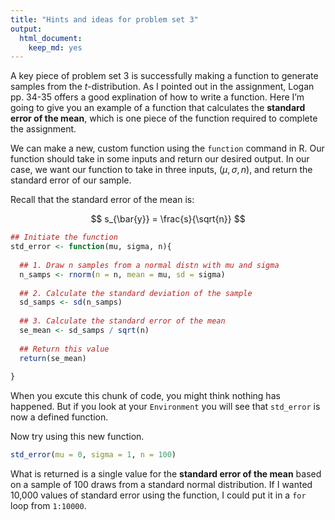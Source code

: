 ```yaml
---
title: "Hints and ideas for problem set 3"
output: 
  html_document: 
    keep_md: yes
---
```


A key piece of problem set 3 is successfully making a function to generate samples from the *t*-distribution.
As I pointed out in the assignment, Logan pp. 34-35 offers a good explination of how to write a function.
Here I'm going to give you an example of a function that calculates the **standard error of the mean**, which is one piece of the function required to complete the assignment.

We can make a new, custom function using the `function` command in R.
Our function should take in some inputs and return our desired output.
In our case, we want our function to take in three inputs, $(\mu,\sigma,n)$, and return the standard error of our sample.

Recall that the standard error of the mean is:

$$
s_{\bar{y}} = \frac{s}{\sqrt{n}}
$$

```r
## Initiate the function
std_error <- function(mu, sigma, n){
  
  ## 1. Draw n samples from a normal distn with mu and sigma
  n_samps <- rnorm(n = n, mean = mu, sd = sigma)
  
  ## 2. Calculate the standard deviation of the sample
  sd_samps <- sd(n_samps)
  
  ## 3. Calculate the standard error of the mean
  se_mean <- sd_samps / sqrt(n)
  
  ## Return this value
  return(se_mean)
  
}
```

When you excute this chunk of code, you might think nothing has happened.
But if you look at your `Environment` you will see that `std_error` is now a defined function.

Now try using this new function.

```r
std_error(mu = 0, sigma = 1, n = 100)
```

What is returned is a single value for the **standard error of the mean** based on a sample of 100 draws from a standard normal distribution.
If I wanted 10,000 values of standard error using the function, I could put it in a `for` loop from `1:10000`. 